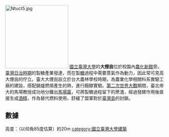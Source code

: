 {{unreferenced|time=2012-09-18T16:22:00+00:00}}
[[File:Ntuct5.jpg|200px]]
[[國立臺灣大學|國立臺灣大學]]的'''大煙囪'''位於校園內[[農化新館|農化新館]]旁。[[臺灣日治時期|臺灣日治時期]]的製糖產業發達，而在製[[糖|糖]]過程中需要蒸氣作為動力，因此常可見高大煙囪的佇立。臺大大煙囪設立於台大農林學校時期，為農業化學相關科系實驗工廠的建設，搭配鍋爐燃燒產生的熱，進行醱酵實驗。[[第二次世界大戰|第二次世界大戰]]期間，臺北帝大的馬場教授成功地分離出[[馬場菌|馬場菌]]，可將製糖過程留下的蔗渣，經過發酵作用後直接生成[[酒精|酒精]]，作為替代燃料使用，舒緩了盟軍對於[[臺灣島|臺灣島]]的封鎖。

==數據==
高度：（以仰角85度估算）約20m
{{臺灣大學景點}}
{{Taiwanese building-stub}}
[[category:國立臺灣大學建築|category:國立臺灣大學建築]]